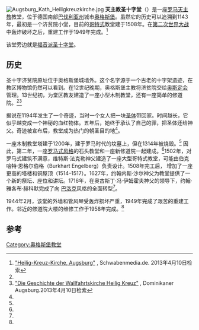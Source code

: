 [[File:Augsburg_Kath_Heiligkreuzkirche.jpg|thumb]]
'''天主教圣十字堂'''（{{lang-de|Katholische Heilig-Kreuz-Kirche}}）是一座[[罗马天主教|罗马天主教]]教堂，位于德国南部[[巴伐利亚州|巴伐利亚州]]城市[[奥格斯堡|奥格斯堡]]。虽然它的历史可以追溯到1143年，最初是一个济贫院小堂，目前的[[哥特式建筑|哥特式]]教堂建于1508年。在[[第二次世界大战|第二次世界大战]]中轰炸破坏之后，重建工作于1949年完成。<ref name=sm>[http://www.schwabenmedia.de/Kirchen/Augsburg/Heilig-kreuz-kath.htm "Heilig-Kreuz-Kirche, Augsburg"] {{Wayback|url=http://www.schwabenmedia.de/Kirchen/Augsburg/Heilig-kreuz-kath.htm |date=20200116032114 }}, Schwabenmedia.de. 2013年4月10日检索</ref>

该堂旁边就是[[福音派圣十字堂_(奥格斯堡)|福音派圣十字堂]]。

==历史==
圣十字济贫院原址位于奥格斯堡城墙外。这个名字源于一个古老的十字架遗迹，在教区博物馆仍然可以看到。在12世纪晚期，奥格斯堡主教将济贫院交给[[奥斯定会|奥斯定会]]管理。13世纪初，为堂区教友建造了一座小型木制教堂，还有一座简单的修道院。<ref name=sm/><ref name=da>[http://www.dominikaner-augsburg.de/ "Die Geschichte der Wallfahrtskirche Heilig Kreuz"] {{Wayback|url=http://www.dominikaner-augsburg.de/ |date=20140224194719 }}, Dominikaner Augsburg.2013年4月10日检索</ref>

据说在1194年发生了一个奇迹，当时一个女人把一块[[圣体|圣体]]带回家。时间越长，它似乎越变成一个神秘的血红物体。五年后，她终于承认了自己的罪，把圣体还给神父。奇迹被宣布后，教堂成为热门的朝圣目的地<ref name=da/>。

一座木制教堂塔建于1200年，建于罗马时代的坟墓上，但在1314年被烧毁。<ref name=da/> 因此，第二年，一座[[罗马式建筑|罗马式风格]]的石头教堂和一座新修道院一起建成。<ref name=sm/>1502年，对罗马式建筑不满意，维特斯·法克勒神父建造了一座大型哥特式教堂，可能由伯克哈特·恩格尔伯格（Burkhart Engelberg）负责设计。1508年完工后， 增加了一座更高的塔楼和铜屋顶（1514–1517）。1627年，约翰内斯·沙尔神父为教堂提供了一个新的祭坛、座位和讲坛。1716年，在奥古斯丁·冯·伊姆霍夫神父的领导下，约翰·雅各布·赫科默完成了向 [[巴洛克|巴洛克]]风格的全面转型<ref name=sm/>。

1944年2月，该堂的外墙和管风琴受轰炸损坏严重，1949年完成了艰苦的重建工作。邻近的修道院大楼的维修工作于1958年完成。<ref name=da/>

==参考==
{{Reflist}}
{{coord|48.3711|N|10.8916|E|source:wikidata|display=title}}
[[Category:奥格斯堡教堂|Category:奥格斯堡教堂]]